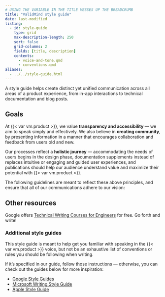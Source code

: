 ```yaml
---
# USING THE VARIABLE IN THE TITLE MESSES UP THE BREADCRUMB
title: "ValidMind style guide"
date: last-modified
listing:
  - id: style-guide
    type: grid
    max-description-length: 250
    sort: false
    grid-columns: 2
    fields: [title, description]
    contents:
      - voice-and-tone.qmd
      - conventions.qmd
aliases:
  - ../../style-guide.html
---
```


A style guide helps create distinct yet unified communication across all areas of a product experience, from in-app interactions to technical documentation and blog posts. 

## Goals
At {{< var vm.product >}}, we value **transparency and accessibility** — we aim to speak simply and effectively. We also believe in **creating community**, by presenting information in a manner that encourages collaboration and feedback from users old and new. 

Our processes reflect a **holistic journey** — accommodating the needs of users begins in the design phase, documentation supplements instead of replaces intuitive or engaging and guided user experiences, and publications should help our audience understand value and maximize their potential with {{< var vm.product >}}. 

The following guidelines are meant to reflect these above principles, and ensure that all of our communications adhere to our vision:

:::{#style-guide}
:::

## Other resources
Google offers [Technical Writing Courses for Engineers](https://developers.google.com/tech-writing) for free. Go forth and write! 

### Additional style guides
This style guide is meant to help get you familiar with speaking in the {{< var vm.product >}} voice, but not be an exhaustive list of conventions or rules you should be following when writing. 

If it’s specified in our guide, follow those instructions — otherwise, you can check out the guides below for more inspiration:

- [Google Style Guides](https://google.github.io/styleguide/)
- [Microsoft Writing Style Guide](https://learn.microsoft.com/en-us/style-guide/welcome/)
- [Apple Style Guide](https://support.apple.com/en-au/guide/applestyleguide/welcome/web)

